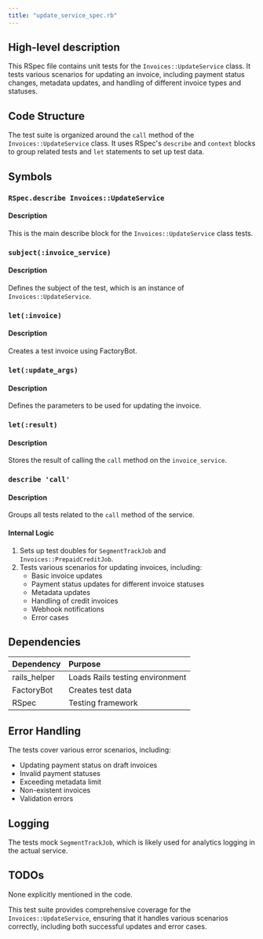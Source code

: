 ```yaml
---
title: "update_service_spec.rb"
---
```


## High-level description
This RSpec file contains unit tests for the `Invoices::UpdateService` class. It tests various scenarios for updating an invoice, including payment status changes, metadata updates, and handling of different invoice types and statuses.

## Code Structure
The test suite is organized around the `call` method of the `Invoices::UpdateService` class. It uses RSpec's `describe` and `context` blocks to group related tests and `let` statements to set up test data.

## Symbols

### `RSpec.describe Invoices::UpdateService`
#### Description
This is the main describe block for the `Invoices::UpdateService` class tests.

### `subject(:invoice_service)`
#### Description
Defines the subject of the test, which is an instance of `Invoices::UpdateService`.

### `let(:invoice)`
#### Description
Creates a test invoice using FactoryBot.

### `let(:update_args)`
#### Description
Defines the parameters to be used for updating the invoice.

### `let(:result)`
#### Description
Stores the result of calling the `call` method on the `invoice_service`.

### `describe 'call'`
#### Description
Groups all tests related to the `call` method of the service.

#### Internal Logic
1. Sets up test doubles for `SegmentTrackJob` and `Invoices::PrepaidCreditJob`.
2. Tests various scenarios for updating invoices, including:
   - Basic invoice updates
   - Payment status updates for different invoice statuses
   - Metadata updates
   - Handling of credit invoices
   - Webhook notifications
   - Error cases

## Dependencies
| Dependency | Purpose |
|:-----------|:--------|
| rails_helper | Loads Rails testing environment |
| FactoryBot | Creates test data |
| RSpec | Testing framework |

## Error Handling
The tests cover various error scenarios, including:
- Updating payment status on draft invoices
- Invalid payment statuses
- Exceeding metadata limit
- Non-existent invoices
- Validation errors

## Logging
The tests mock `SegmentTrackJob`, which is likely used for analytics logging in the actual service.

## TODOs
None explicitly mentioned in the code.

This test suite provides comprehensive coverage for the `Invoices::UpdateService`, ensuring that it handles various scenarios correctly, including both successful updates and error cases.